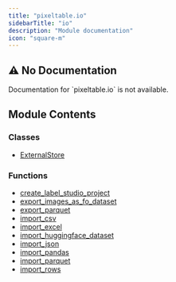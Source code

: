 ```yaml
---
title: "pixeltable.io"
sidebarTitle: "io"
description: "Module documentation"
icon: "square-m"
---
```


## ⚠️ No Documentation

<Warning>
Documentation for `pixeltable.io` is not available.
</Warning>

## Module Contents

### Classes

- [ExternalStore](./ExternalStore)

### Functions

- [create_label_studio_project](./create_label_studio_project)
- [export_images_as_fo_dataset](./export_images_as_fo_dataset)
- [export_parquet](./export_parquet)
- [import_csv](./import_csv)
- [import_excel](./import_excel)
- [import_huggingface_dataset](./import_huggingface_dataset)
- [import_json](./import_json)
- [import_pandas](./import_pandas)
- [import_parquet](./import_parquet)
- [import_rows](./import_rows)

